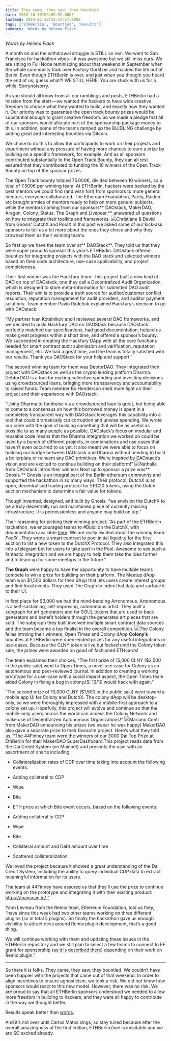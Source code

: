 ```yaml
---
title: They came, they saw, they bountied
date: 2018-10-16T09:09:52.000Z
lastmod: 2024-02-13T15:47:57.000Z
tags: ['ETHBerlin', 'Bounties', 'Results']
summary: 'Words by Helena Flack'
---
```


_Words by Helena Flack_

A month on and the withdrawal struggle is STILL so real. We went to San Francisco for hackathon vibes — it was awesome but we still miss ours. We are sitting in Full Node reminiscing about that weekend in September when the whole community took over Factory Gorlitzer and hacked the life out of Berlin. Even though ETHBerlin is over, and just when you thought you heard the end of us, guess what?! WE STILL HERE. You are stuck with us for a while. Sorrynotsorry.

As you should all know from all our ramblings and posts, ETHBerlin had a mission from the start — we wanted the hackers to have wide creative freedom to choose what they wanted to build, and exactly how they wanted it. Our priority was to guarantee the open track bounty prizes would be substantial enough to grant creative freedom. So we made a pledge that all of our sponsors would allocate part of the sponsorship package money to this. In addition, some of the teams ramped up the BUIDLING challenge by adding great and interesting bounties via Gitcoin.

We chose to do this to allow the participants to work on their projects and experiment without any pressure of having more chances to earn a prize by building on a specific framework, for example. And as all sponsors contributed substantially to the Open Track Bounty, they can all rest assured that they contributed to funding the 10 winners of the Open Track Bounty on top of the sponsor prizes.

The Open Track bounty totaled 75.000€, divided between 10 winners, so a total of 7.500€ per winning team. At ETHBerlin, hackers were backed by the best mentors we could find (and wish for!) from sponsors to more general mentors, everyone collaborated. The Ethereum Foundation, Parity, Raiden etc brought armies of mentors ready to help on more general subjects, while the mentors coming from our sponsors** DAOstack, MakerDAO, Aragon, Colony, Status, The Graph and Livepeer,** answered all questions on how to integrate their toolkits and frameworks.
![](https://cdn-images-1.medium.com/max/800/1*yYL0EM3fJhEmLKpyB3kcDQ.jpeg)Christiane & David from Gnosis’ DutchX and PoolX
In this post we asked some of our kick-ass sponsors to tell us a bit more about the ones they chose and why they crowned them as their winning teams.

So first up we have the team over at** DAOStack**. They told us that they were super proud to sponsor this year’s ETHBerlin. DAOstack offered bounties for integrating projects with the DAO stack and selected winners based on their code architecture, use-case applicability, and project completeness.

Their first winner was the Hackfury team. This project built a new kind of DAO on top of DAOstack, one they call a Decentralized Audit Organization, which is designed to store meta-information for submitted DAO audit reports. Their aim is to provide a truth source for auditor/customer conflict resolution, reputation management for audit providers, and auditor payment solutions. Team member Pavlo Radchuk explained Hackfury’s decision to go with DAOstack:

“My partner Ivan Kotelnikov and I reviewed several DAO frameworks, and we decided to build Hackfury DAO on DAOStack because DAOstack perfectly matched our specifications, had good documentation, helped us make great progress within a short time, and offered a sponsor’s bounty. We succeeded in creating the Hackfury DApp with all the core functions needed for smart contract audit submission and verification, reputation management, etc. We had a great time, and the team is totally satisfied with our results. Thank you DAOStack for your help and support.”

The second winning team for them was DebtorDAO. They integrated their project with DAOstack as well as the crypto lending platform Dharma. DebtorDAO is a tool for making collective spending and investing decisions using crowdsourced loans, bringing more transparency and accountability to raised funds. Team member Bo Henderson shed more light on their project and their experience with DAOstack:

“Using Dharma to fundraise via a crowdsourced loan is great, but being able to come to a consensus on how this borrowed money is spent in a completely transparent way with DAOstack leverages this capability into a tool that could dramatically cut corruption and unwise spending. We wrote our code with the goal of building something that will be as useful as possible to as many people as possible. DAOstack’s focus on modular and reusable code means that the Dharma integration we worked on could be used by a bunch of different projects, in combinations and use cases that haven’t even occurred to us yet. It also meant we were able to focus on building our bridge between DAOstack and Dharma without needing to build a boilerplate or reinvent any DAO primitives. We’re inspired by DAOstack’s vision and are excited to continue building on their platform!”
![](https://cdn-images-1.medium.com/max/800/1*djSBM5T3D5G-CBf0QIm5NA.jpeg)Nathalia from DAOstack intros their winners
Next up to sponsor a prize was** Gnosis.** Gnosis is an integral part of the Berlin ethereum community and supported the hackathon in so many ways. Their protocol, DutchX is an open, decentralised trading protocol for ERC20 tokens, using the Dutch auction mechanism to determine a fair value for tokens.

Though invented, designed, and built by Gnosis, “we envision the DutchX to be a truly decentrally run and maintained piece of currently missing infrastructure. It is permissionless and anyone may build on top.”

Their reasoning for picking their winning project: “As part of the ETHBerlin hackathon, we encouraged teams to #Buidl on the DutchX, with documentation available [here](https://dutchx.readthedocs.io/en/latest/.). We are really excited about the winning team: _PoolX_ . They wrote a smart contract to pool initial liquidity for the first auction to list a new token to the DutchX Protocol. They also integrated this into a telegram bot for users to take part in the Pool. Awesome to see such a fantastic integration and we are happy to help them take the idea further and to team up for some meetups in the future.”

**The Graph** were happy to have the opportunity to have multiple teams compete to win a prize for building on their platform. The Meetup dApp team won $1,500 dollars for their dApp that lets users create interest groups and find local events. They used The Graph to index that data and surface it to their UI.

In first place for $3,000 we had the mind-bending Artonomous. Artonomous is a self-sustaining, self-improving, autonomous artist. They built a subgraph for art generators and for SOUL tokens that are used to back generators and benefit holders through the generated art pieces that are sold. The subgraph they built involved multiple smart contract data sources and the team became a top finalist in the overall competition.
![](https://cdn-images-1.medium.com/max/800/1*Bcpdwfn1vayHBTpgW4mr6Q.jpeg)The Colony fellas introing their winners, Open Times and Colony dApp
**Colony’s** bounties at ETHBerlin were open-ended prizes for any useful integrations or use-cases. Because the CLNY token is live but _locked_ until the Colony token sale, the prizes were awarded on good ol’ fashioned ETHcards!

The team explained their choices, “The first prize of 15,000 CLNY ($2,500 in the public sale) went to Open Times, a novel use case for Colony as an autonomous and peer-reviewed journal. In addition to creating a working prototype for a use-case with a social impact aspect, the Open Times team aided Colony in fixing a bug in colonyJS! 13/10 would hack with again.”

“The second prize of 10,000 CLNY ($1,500 in the public sale) went toward a mobile app UI for Colony and DutchX. The colony dApp will be desktop-only, so we were thoroughly impressed with a mobile-first approach to a colony set up. Hopefully, this project will evolve and continue so that the mobile-only users across the world can access the Colony Network and make use of Decentralized Autonomous Organizations!”
![](https://cdn-images-1.medium.com/max/800/1*yQKLz6nL_IoZct5qyiHq0w.jpeg)Mariano Conti from MakerDAO announcing his prizes (we swear he was happy)
MakerDAO also gave a separate prize to their favourite project. Here’s what they told us, “The 44Finney team were the winners of our 3000 Dai Top Prize at EthBerlin for their MakerDAO SuperDashboard.This project reads data from the Dai Credit System (on Mainnet) and presents the user with an assortment of charts including:

- Collateralization rates of CDP over time taking into account the following events:

- Adding collateral to CDP

- Wipe

- Bite

- ETH price at which Bite event occurs, based on the following events:

- Adding collateral to CDP

- Wipe

- Bite

- Collateral amount and Debt amount over time

- Scattered collateralization

We loved the project because it showed a great understanding of the Dai Credit System, including the ability to query individual CDP data to extract meaningful information for its users.

The team at 44Finney have assured us that they’ll use the prize to continue working on the prototype and integrating it with their existing product: [https://loanscan.io/ “](https://loanscan.io/)

Yann Levreau from the Remix team, Ethereum Foundation, told us they, “have since this week had two other teams working on three different plugins (so in total 5 plugins). So finally the hackathon gave us enough visibility to attract devs around Remix plugin development, that’s a good thing.

We will continue working with them and updating these issues in the ETHBerlin repository and we still plan to select a few teams to connect to EF grant for sponsorship ([as it is described there](https://github.com/ethberlin-hackathon/ETHBerlin-Teambuilding/blob/master/RemixHackathon.md)) depending on their work on Remix plugin.”

---

So there it is folks. They came, they saw, they bountied. We couldn’t have been happier with the projects that came out of that weekend. In order to align incentives to ensure agnosticism, we took a risk. We did not know how sponsors would react to this new model. However, there was no risk. We are proud to say that all ETHBerlin sponsors understood we needed to allow more freedom in building to hackers, and they were all happy to contribute in the way we thought better.

Results speak better than [words](https://medium.com/ethberlin/ethberlin-meet-the-winners-50-70-word-reviews-featuring-ecf-ethprize-gitcoin-and-more-5e98d260b530).

And it’s not over until Carlos Matos sings, so stay tuned because after the overall amazingness of the first edition, ETHBerlinZwei is inevitable and we are SO excited already.
